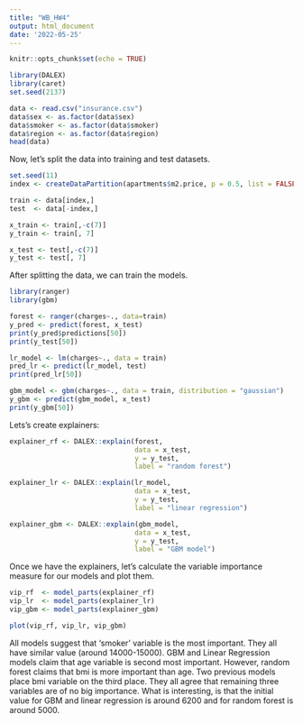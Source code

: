 ```yaml
---
title: "WB_HW4"
output: html_document
date: '2022-05-25'
---
```



```r
knitr::opts_chunk$set(echo = TRUE)
```



```r
library(DALEX)
library(caret)
set.seed(2137)

data <- read.csv("insurance.csv")
data$sex <- as.factor(data$sex)
data$smoker <- as.factor(data$smoker)
data$region <- as.factor(data$region)
head(data)
```
Now, let's split the data into training and test datasets.
```r
set.seed(11)
index <- createDataPartition(apartments$m2.price, p = 0.5, list = FALSE)

train <- data[index,]
test  <- data[-index,]

x_train <- train[,-c(7)]
y_train <- train[, 7]

x_test <- test[,-c(7)]
y_test <- test[, 7]
```

After splitting the data, we can train the models.
```r
library(ranger)
library(gbm)

forest <- ranger(charges~., data=train)
y_pred <- predict(forest, x_test)
print(y_pred$predictions[50])
print(y_test[50])

lr_model <- lm(charges~., data = train)
pred_lr <- predict(lr_model, test)
print(pred_lr[50])

gbm_model <- gbm(charges~., data = train, distribution = "gaussian")
y_gbm <- predict(gbm_model, x_test)
print(y_gbm[50])
```
Lets's create explainers:
```r
explainer_rf <- DALEX::explain(forest, 
                               data = x_test,  
                               y = y_test,
                               label = "random forest")

explainer_lr <- DALEX::explain(lr_model, 
                               data = x_test,  
                               y = y_test,
                               label = "linear regression")

explainer_gbm <- DALEX::explain(gbm_model, 
                               data = x_test,  
                               y = y_test,
                               label = "GBM model")
```

Once we have the explainers, let's calculate the variable importance measure for our models and plot them.
```r
vip_rf  <- model_parts(explainer_rf)
vip_lr  <- model_parts(explainer_lr)
vip_gbm <- model_parts(explainer_gbm)

plot(vip_rf, vip_lr, vip_gbm)
```
All models suggest that 'smoker' variable is the most important. They all have similar value (around 14000-15000). GBM and Linear Regression models claim that age variable is second most important. However, random forest claims that bmi is more important than age. Two previous models place bmi variable on the third place. They all agree that remaining three variables are of no big importance. What is interesting, is that the initial value for GBM and linear regression is around 6200 and for random forest is around 5000.